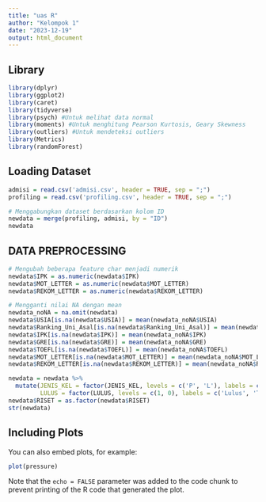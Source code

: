 ```yaml
---
title: "uas R"
author: "Kelompok 1"
date: "2023-12-19"
output: html_document
---
```


## Library
```r
library(dplyr)
library(ggplot2)
library(caret)
library(tidyverse)
library(psych) #Untuk melihat data normal
library(moments) #Untuk menghitung Pearson Kurtosis, Geary Skewness
library(outliers) #Untuk mendeteksi outliers
library(Metrics)
library(randomForest)
```


## Loading Dataset
```r
admisi = read.csv('admisi.csv', header = TRUE, sep = ";")
profiling = read.csv('profiling.csv', header = TRUE, sep = ";")

# Menggabungkan dataset berdasarkan kolom ID
newdata = merge(profiling, admisi, by = "ID")
newdata
```


## DATA PREPROCESSING
```r

# Mengubah beberapa feature char menjadi numerik
newdata$IPK = as.numeric(newdata$IPK)
newdata$MOT_LETTER = as.numeric(newdata$MOT_LETTER)
newdata$REKOM_LETTER = as.numeric(newdata$REKOM_LETTER)

# Mengganti nilai NA dengan mean
newdata_noNA = na.omit(newdata)
newdata$USIA[is.na(newdata$USIA)] = mean(newdata_noNA$USIA)
newdata$Ranking_Uni_Asal[is.na(newdata$Ranking_Uni_Asal)] = mean(newdata_noNA$Ranking_Uni_Asal)
newdata$IPK[is.na(newdata$IPK)] = mean(newdata_noNA$IPK)
newdata$GRE[is.na(newdata$GRE)] = mean(newdata_noNA$GRE)
newdata$TOEFL[is.na(newdata$TOEFL)] = mean(newdata_noNA$TOEFL)
newdata$MOT_LETTER[is.na(newdata$MOT_LETTER)] = mean(newdata_noNA$MOT_LETTER)
newdata$REKOM_LETTER[is.na(newdata$REKOM_LETTER)] = mean(newdata_noNA$REKOM_LETTER)

newdata = newdata %>%
  mutate(JENIS_KEL = factor(JENIS_KEL, levels = c('P', 'L'), labels = c('Perempuan', 'Laki-Laki')),
         LULUS = factor(LULUS, levels = c(1, 0), labels = c('Lulus', 'Tidak Lulus')))
newdata$RISET = as.factor(newdata$RISET)
str(newdata)
```

## Including Plots

You can also embed plots, for example:

```r
plot(pressure)
```

Note that the `echo = FALSE` parameter was added to the code chunk to prevent printing of the R code that generated the plot.
